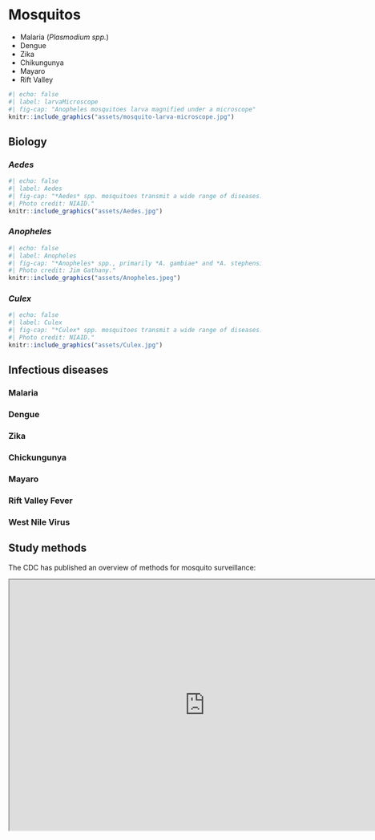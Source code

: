 # Mosquitos

::: {.callout-note title="Infections"}
- Malaria (*Plasmodium spp.*)
- Dengue
- Zika
- Chikungunya
- Mayaro
- Rift Valley
:::


```r
#| echo: false
#| label: larvaMicroscope
#| fig-cap: "Anopheles mosquitoes larva magnified under a microscope"
knitr::include_graphics("assets/mosquito-larva-microscope.jpg")
```

## Biology

### *Aedes*
```r
#| echo: false
#| label: Aedes
#| fig-cap: "*Aedes* spp. mosquitoes transmit a wide range of diseases: chikungunya, dengue, and Zika among others.
#| Photo credit: NIAID."
knitr::include_graphics("assets/Aedes.jpg")
```  

### *Anopheles*
```r
#| echo: false
#| label: Anopheles
#| fig-cap: "*Anopheles* spp., primarily *A. gambiae* and *A. stephensi*, are the vectors of malaria.
#| Photo credit: Jim Gathany."
knitr::include_graphics("assets/Anopheles.jpeg")
```  

### *Culex*
```r
#| echo: false
#| label: Culex
#| fig-cap: "*Culex* spp. mosquitoes transmit a wide range of diseases: West Nile viruse, St. Louis encephalitis, and Rift Valley Fever among others.
#| Photo credit: NIAID."
knitr::include_graphics("assets/Culex.jpg")
```  

## Infectious diseases

### Malaria

### Dengue

### Zika

### Chickungunya

### Mayaro

### Rift Valley Fever

### West Nile Virus

## Study methods
The CDC has published an overview of methods for mosquito surveillance: 
```{=html}
<iframe width="780" height="500" src="https://www.cdc.gov/mosquitoes/php/toolkit/mosquito-surveillance-traps.html" title="CDC Mosquito Surveillance"></iframe>
```

